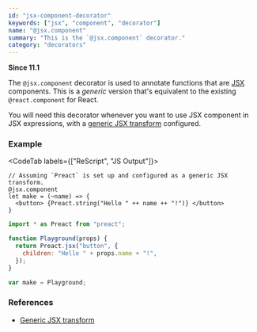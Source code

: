 ```yaml
---
id: "jsx-component-decorator"
keywords: ["jsx", "component", "decorator"]
name: "@jsx.component"
summary: "This is the `@jsx.component` decorator."
category: "decorators"
---
```


**Since 11.1**

The `@jsx.component` decorator is used to annotate functions that are [JSX](/docs/react/latest/elements-and-jsx) components. This is a _generic_ version that's equivalent to the existing `@react.component` for React.

You will need this decorator whenever you want to use JSX component in JSX expressions, with a [generic JSX transform](/docs/manual/latest/jsx#generic-jsx-transform-jsx-beyond-react-experimental) configured.

### Example

<CodeTab labels={["ReScript", "JS Output"]}>

```res
// Assuming `Preact` is set up and configured as a generic JSX transform.
@jsx.component
let make = (~name) => {
  <button> {Preact.string("Hello " ++ name ++ "!")} </button>
}
```

```js
import * as Preact from "preact";

function Playground(props) {
  return Preact.jsx("button", {
    children: "Hello " + props.name + "!",
  });
}

var make = Playground;
```

</CodeTab>

### References

- [Generic JSX transform](/docs/manual/latest/jsx#generic-jsx-transform-jsx-beyond-react-experimental)
